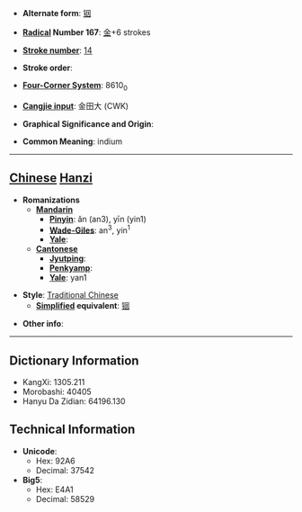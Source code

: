 * '''Alternate form''': [[铟]]

* '''[[Wiktionary:Chinese radical index| Radical]] Number 167''': [[Wiktionary:Chinese radical index 金|金]]+6 strokes

* '''[[Wiktionary:Chinese total strokes index|Stroke number]]''': [[Wiktionary:Chinese total strokes index 14|14]]

* '''Stroke order''': 

* '''[[Wiktionary:Chinese four corner index|Four-Corner System]]''': 8610<sub>0</sub>

* '''[[Wiktionary:Chinese Cangjie index|Cangjie input]]''': 金田大 (CWK)

* '''Graphical Significance and Origin''': 

* '''Common Meaning''': indium

----

== [[Chinese]] [[Hanzi]] ==

* '''Romanizations'''
** '''[[Mandarin]]'''
*** '''[[Pinyin]]''': ǎn (an3), yīn (yin1)
*** '''[[Wade-Giles]]''': an<sup>3</sup>, yin<sup>1</sup>
*** '''[[Yale]]''': 
** '''[[Cantonese]]'''
*** '''[[Jyutping]]''':
*** '''[[Penkyamp]]''': 
*** '''[[Yale]]''': yan1

* '''Style''': [[Traditional Chinese]] 
** '''[[Simplified Chinese|Simplified]] equivalent''': [[铟]]

* '''Other info''': 

----

== Dictionary Information ==

* KangXi: 1305.211
* Morobashi: 40405
* Hanyu Da Zidian: 64196.130

== Technical Information ==

* '''Unicode''':
** Hex: 92A6
** Decimal: 37542
* '''Big5''':
** Hex: E4A1
** Decimal: 58529